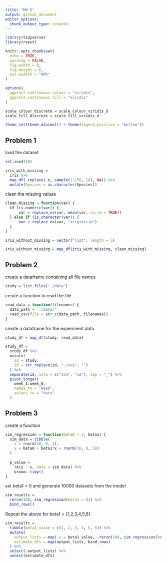 ```yaml
---
title: "HW 5"
output: github_document
editor_options: 
  chunk_output_type: console
---
```


```r
library(tidyverse)
library(rvest)

knitr::opts_chunk$set(
  echo = TRUE,
  warning = FALSE,
  fig.width = 8,
  fig.height = 6,
  out.wideth = "90%"
)

options(
  ggplot2.continuous.colour = "viridis",
  ggplot2.continuous.fill = "viridis"
)

scale_colour_discrete = scale_colour_viridis_d
scale_fill_discrete = scale_fill_viridis_d

theme_set(theme_minimal() + theme(legend.position = "bottom"))
```


## Problem 1

load the dataset

```r
set.seed(10)

iris_with_missing = 
  iris %>% 
  map_df(~replace(.x, sample(1:150, 20), NA)) %>%
  mutate(Species = as.character(Species))
```

clean the missing values

```r
clean_missing = function(var) {
  if (is.numeric(var)) {
      var = replace_na(var, mean(var, na.rm = TRUE))
  } else if (is.character(var)) {
      var = replace_na(var, "virginicia")
  }
}

iris_without_missing = vector("list", length = 5)

iris_without_missing = map_df(iris_with_missing, clean_missing)
```


## Problem 2

create a dataframe containing all file names

```r
study = list.files("./data")
```

create a function to read the file

```r
read_data = function(filenames) {
  data_path = "./data/"
  read_csv(file = str_c(data_path, filenames))
}
```

create a dataframe for the experiment data

```r
study_df = map_df(study, read_data)

study_df = 
  study_df %>% 
  mutate(
    id = study,
    id = str_replace(id, ".csv$", "")
  ) %>% 
  separate(id, into = c("arm", "id"), sep = "_") %>% 
  pivot_longer(
    week_1:week_8,
    names_to = "week",
    values_to = "data"
  )
```


## Problem 3

create a function

```r
sim_regression = function(beta0 = 2, beta1) {
  sim_data = tibble(
    x = rnorm(30, 0, 1),
    y = beta0 + beta1*x + rnorm(30, 0, 50)
  )
  
  p_value = 
    lm(y ~ x, data = sim_data) %>% 
    broom::tidy()
}

```

set beta1 = 0 and generate 10000 datasets from the model

```r
sim_results = 
  rerun(100, sim_regression(beta1 = 0)) %>% 
  bind_rows()
```

Repeat the above for beta1 = {1,2,3,4,5,6}

```r
sim_results = 
  tibble(beta1_value = c(1, 2, 3, 4, 5, 6)) %>% 
  mutate(
    output_lists = map(.x = beta1_value, ~rerun(100, sim_regression(beta1 = .x))),
    estimate_dfs = map(output_lists, bind_rows)
  ) %>% 
  select(-output_lists) %>% 
  unnest(estimate_dfs)
```







